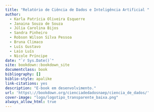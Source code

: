 ```yaml
--- 
title: "Relatório de Ciência de Dados e Inteligência Artificial "
author:
  - Karla Patrícia Oliveira Esquerre
  - Janaina Souza de Souza
  - Júlia Carolina Bijos
  - Sandra Pinheiro
  - Robson Wilson Silva Pessoa
  - Bruna Climaco
  - Luís Gustavo
  - Laio Luís
  - Nicole Príncipe
date: "`r Sys.Date()`"
site: bookdown::bookdown_site
documentclass: book
bibliography: []
biblio-style: apalike
link-citations: yes
description: "E-book em desenvolvimento."
url: 'https\://bookdown.org/cienciadedadosnaep/ciencia_de_dados/'
cover-image: "logo/logotipo_transparente_baixa.png"
always_allow_html: true
---
```









